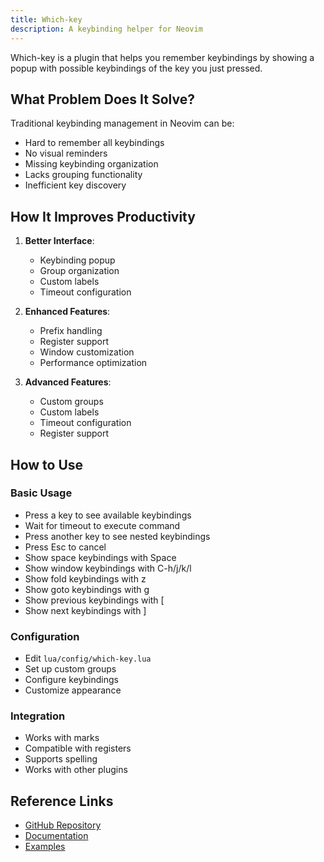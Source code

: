 ```yaml
---
title: Which-key
description: A keybinding helper for Neovim
---
```


Which-key is a plugin that helps you remember keybindings by showing a popup with possible keybindings of the key you just pressed.

## What Problem Does It Solve?

Traditional keybinding management in Neovim can be:
- Hard to remember all keybindings
- No visual reminders
- Missing keybinding organization
- Lacks grouping functionality
- Inefficient key discovery

## How It Improves Productivity

1. **Better Interface**:
   - Keybinding popup
   - Group organization
   - Custom labels
   - Timeout configuration

2. **Enhanced Features**:
   - Prefix handling
   - Register support
   - Window customization
   - Performance optimization

3. **Advanced Features**:
   - Custom groups
   - Custom labels
   - Timeout configuration
   - Register support

## How to Use

### Basic Usage
- Press a key to see available keybindings
- Wait for timeout to execute command
- Press another key to see nested keybindings
- Press Esc to cancel
- Show space keybindings with Space
- Show window keybindings with C-h/j/k/l
- Show fold keybindings with z
- Show goto keybindings with g
- Show previous keybindings with [
- Show next keybindings with ]

### Configuration
- Edit `lua/config/which-key.lua`
- Set up custom groups
- Configure keybindings
- Customize appearance

### Integration
- Works with marks
- Compatible with registers
- Supports spelling
- Works with other plugins

## Reference Links
- [GitHub Repository](https://github.com/folke/which-key.nvim)
- [Documentation](https://github.com/folke/which-key.nvim#features)
- [Examples](https://github.com/folke/which-key.nvim/wiki/Example-configurations)
